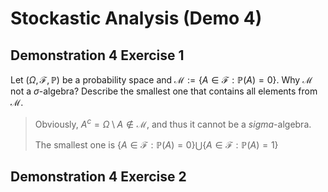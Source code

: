 # Stockastic Analysis (Demo 4)


## Demonstration 4 Exercise 1

Let $(\Omega, \mathcal F, \mathbb P)$ be a probability space and $\mathcal M := \{A\in \mathcal F: \mathbb P(A)=0\}$. Why $\mathcal M$ not a $\sigma$-algebra? Describe the smallest one that contains all elements from $\mathcal M$.

<blockquote>
Obviously, $A^c = \Omega \setminus A \notin \mathcal M$, and thus it cannot be a $sigma$-algebra.

The smallest one is $\{A\in\mathcal F: \mathbb P(A)=0\}\bigcup \{A\in\mathcal F: \mathbb P(A)=1\}$
</blockquote>

## Demonstration 4 Exercise 2


